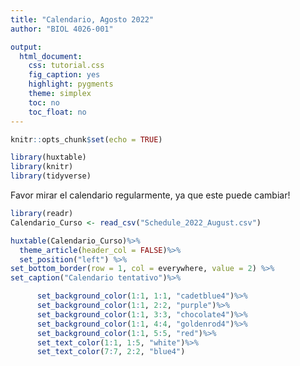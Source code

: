 ```yaml
---
title: "Calendario, Agosto 2022"
author: "BIOL 4026-001"

output:
  html_document:
    css: tutorial.css
    fig_caption: yes
    highlight: pygments
    theme: simplex
    toc: no
    toc_float: no
---
```


```r
knitr::opts_chunk$set(echo = TRUE)
```

```r
library(huxtable)
library(knitr)
library(tidyverse)


```



Favor mirar el calendario regularmente, ya que este puede cambiar!

```r
library(readr)
Calendario_Curso <- read_csv("Schedule_2022_August.csv")
```



```r
huxtable(Calendario_Curso)%>%
  theme_article(header_col = FALSE)%>%
  set_position("left") %>%
set_bottom_border(row = 1, col = everywhere, value = 2) %>%
set_caption("Calendario tentativo")%>%

      set_background_color(1:1, 1:1, "cadetblue4")%>% 
      set_background_color(1:1, 2:2, "purple")%>% 
      set_background_color(1:1, 3:3, "chocolate4")%>% 
      set_background_color(1:1, 4:4, "goldenrod4")%>% 
      set_background_color(1:1, 5:5, "red")%>%
      set_text_color(1:1, 1:5, "white")%>%
      set_text_color(7:7, 2:2, "blue4")
```


